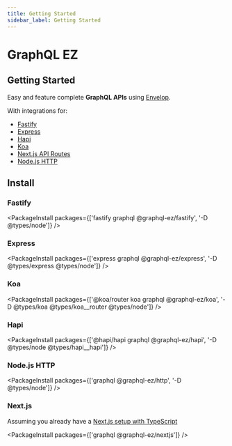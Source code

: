 ```yaml
---
title: Getting Started
sidebar_label: Getting Started
---
```


# GraphQL EZ

## Getting Started

Easy and feature complete **GraphQL APIs** using [Envelop](https://www.envelop.dev/).

With integrations for:

- [Fastify](https://www.fastify.io/)
- [Express](https://expressjs.com/)
- [Hapi](https://hapi.dev/)
- [Koa](https://koajs.com/)
- [Next.js API Routes](https://nextjs.org/docs/api-routes/introduction)
- [Node.js HTTP](https://nodejs.org/api/http.html)

## Install

### Fastify

<PackageInstall packages={['fastify graphql @graphql-ez/fastify', '-D @types/node']} />

### Express

<PackageInstall packages={['express graphql @graphql-ez/express', '-D @types/express @types/node']} />

### Koa

<PackageInstall packages={['@koa/router koa graphql @graphql-ez/koa', '-D @types/koa @types/koa__router @types/node']} />

### Hapi

<PackageInstall packages={['@hapi/hapi graphql @graphql-ez/hapi', '-D @types/node @types/hapi__hapi']} />

### Node.js HTTP

<PackageInstall packages={['graphql @graphql-ez/http', '-D @types/node']} />

### Next.js

Assuming you already have a [Next.js setup with TypeScript](https://nextjs.org/docs/basic-features/typescript)

<PackageInstall packages={['graphql @graphql-ez/nextjs']} />
